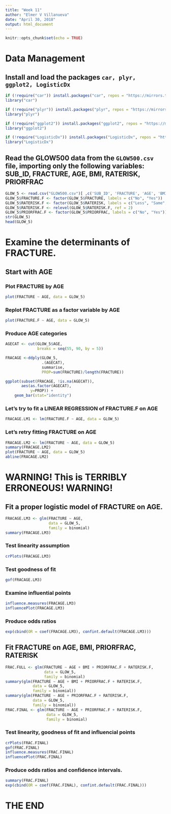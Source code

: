```yaml
---
title: "Week 11"
author: "Elmer V Villanueva"
date: "April 30, 2018"
output: html_document
---
```


```r
knitr::opts_chunk$set(echo = TRUE)
```

# Data Management
## Install and load the packages `car, plyr, ggplot2, LogisticDx`
```r
if (!require("car")) install.packages("car", repos = "https://mirrors.tuna.tsinghua.edu.cn/CRAN/")
library("car")

if (!require("plyr")) install.packages("plyr", repos = "https://mirrors.tuna.tsinghua.edu.cn/CRAN/")
library("plyr")

if (!require("ggplot2")) install.packages("ggplot2", repos = "https://mirrors.tuna.tsinghua.edu.cn/CRAN/")
library("ggplot2")

if (!require("LogisticDx")) install.packages("LogisticDx", repos = "https://mirrors.tuna.tsinghua.edu.cn/CRAN/")
library("LogisticDx")

```


## Read the GLOW500 data from the `GLOW500.csv` file, importing only the following variables: SUB_ID, FRACTURE, AGE, BMI, RATERISK, PRIORFRAC
```r
GLOW_5 <- read.csv("GLOW500.csv")[ ,c('SUB_ID', 'FRACTURE', 'AGE', 'BMI', 'RATERISK', 'PRIORFRAC')]
GLOW_5$FRACTURE.F <- factor(GLOW_5$FRACTURE, labels = c("No", "Yes"))
GLOW_5$RATERISK.F <- factor(GLOW_5$RATERISK, labels = c("Less", "Same", "More"))
GLOW_5$RATERISK.F <- relevel(GLOW_5$RATERISK.F, ref = 2)
GLOW_5$PRIORFRAC.F <- factor(GLOW_5$PRIORFRAC, labels = c("No", "Yes"))
str(GLOW_5)
head(GLOW_5)
```

# Examine the determinants of FRACTURE.
## Start with AGE
### Plot FRACTURE by AGE
```r
plot(FRACTURE ~ AGE, data = GLOW_5)
```

### Replot FRACTURE as a factor variable by AGE
```r
plot(FRACTURE.F ~ AGE, data = GLOW_5)
```

### Produce AGE categories
```r
AGECAT <- cut(GLOW_5$AGE, 
              breaks = seq(55, 90, by = 5))

FRACAGE <-ddply(GLOW_5,
                .(AGECAT),
                summarise,
                PROP=sum(FRACTURE)/length(FRACTURE))

ggplot(subset(FRACAGE, !is.na(AGECAT)),
       aes(as.factor(AGECAT),
           y=PROP)) +
    geom_bar(stat="identity")
```

### Let's try to fit a LINEAR REGRESSION of FRACTURE.F on AGE
```r
FRACAGE.LM1 <- lm(FRACTURE.F ~ AGE, data = GLOW_5)
```

### Let's retry fitting FRACTURE on AGE
```r
FRACAGE.LM2 <- lm(FRACTURE ~ AGE, data = GLOW_5)
summary(FRACAGE.LM2)
plot(FRACTURE ~ AGE, data = GLOW_5)
abline(FRACAGE.LM2)
```

# WARNING! This is **TERRIBLY ERRONEOUS**! WARNING!

## Fit a proper logistic model of FRACTURE on AGE.
```r
FRACAGE.LM3 <- glm(FRACTURE ~ AGE, 
                   data = GLOW_5,
                   family = binomial)
summary(FRACAGE.LM3)
```

### Test linearity assumption
```r
crPlots(FRACAGE.LM3)
```

### Test goodness of fit
```r
gof(FRACAGE.LM3)
```

### Examine influential points
```r
influence.measures(FRACAGE.LM3)
influencePlot(FRACAGE.LM3)
```

### Produce odds ratios
```r
exp(cbind(OR = coef(FRACAGE.LM3), confint.default(FRACAGE.LM3)))
```

## Fit FRACTURE on AGE, BMI, PRIORFRAC, RATERISK
```r
FRAC.FULL <- glm(FRACTURE ~ AGE + BMI + PRIORFRAC.F + RATERISK.F, 
                 data = GLOW_5,
                 family = binomial)
summary(glm(FRACTURE ~ AGE + BMI + PRIORFRAC.F + RATERISK.F, 
            data = GLOW_5,
            family = binomial))
summary(glm(FRACTURE ~ AGE + PRIORFRAC.F + RATERISK.F, 
            data = GLOW_5,
            family = binomial))
FRAC.FINAL <- glm(FRACTURE ~ AGE + PRIORFRAC.F + RATERISK.F, 
                  data = GLOW_5, 
                  family = binomial)
```

### Test linearity, goodness of fit and influencial points
```r
crPlots(FRAC.FINAL)
gof(FRAC.FINAL)
influence.measures(FRAC.FINAL)
influencePlot(FRAC.FINAL)
```

### Produce odds ratios and confidence intervals.
```r
summary(FRAC.FINAL)
exp(cbind(OR = coef(FRAC.FINAL), confint.default(FRAC.FINAL)))
```

# THE END








